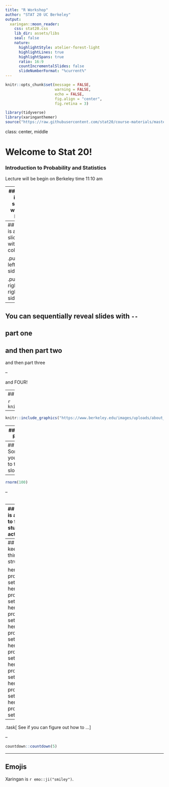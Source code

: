 ```yaml
---
title: "R Workshop"
author: "STAT 20 UC Berkeley"
output:
  xaringan::moon_reader:
    css: stat20.css
    lib_dir: assets/libs
    seal: false
    nature:
      highlightStyle: atelier-forest-light
      highlightLines: true
      highlightSpans: true
      ratio: 16:9
      countIncrementalSlides: false
      slideNumberFormat: "%current%"
---
```


```r
knitr::opts_chunk$set(message = FALSE,
                      warning = FALSE,
                      echo = FALSE,
                      fig.align = "center",
                      fig.retina = 3)

library(tidyverse)
library(xaringanthemer)
source("https://raw.githubusercontent.com/stat20/course-materials/master/assets/stat20-style.r")
```

class: center, middle

# Welcome to Stat 20!
### Introduction to Probability and Statistics

Lecture will be begin on Berkeley time 11:10 am 

---
## This is a slide with a list

1. hello
2. hi
3. hey there

---
## This is a slide with two columns

.pull-left[
left side
]

.pull-right[
right side
]

---
## You can sequentially reveal slides with `--`

part one
--
and then part two
--
and then part three

--

and FOUR!

---
## The best way to do images is with an r chunk

```r
knitr::include_graphics("https://www.berkeley.edu/images/uploads/about_mega.jpg")
```

--


```r
knitr::include_graphics("https://www.berkeley.edu/images/uploads/about_mega.jpg")
```


---
## Here is R code

```r
rnorm(100)
```

---
## Sometimes you want to take it slow

--

```r
rnorm(100)
```

--

```r
```

---
## Here is a way to flag student action

herei s my problme set up. herei s my problme set up. herei s my problme set up. herei s my problme set up. herei s my problme set up. herei s my problme set up. herei s my problme set up. herei s my problme set up.

.task[
See if you can figure out how to ...
]


---
## And to keep things structured

herei s my problme set up. herei s my problme set up. herei s my problme set up. herei s my problme set up. herei s my problme set up. herei s my problme set up. herei s my problme set up. herei s my problme set up.

--

.task[
See if you can figure out how to ...
]


--

```r
countdown::countdown(5)
```

---
## Emojis

Xaringan is `r emo::ji("smiley")`.
